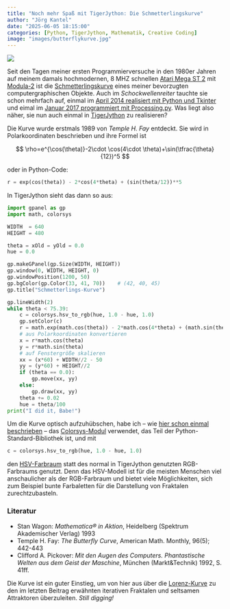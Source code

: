 ```yaml
---
title: "Noch mehr Spaß mit TigerJython: Die Schmetterlingskurve"
author: "Jörg Kantel"
date: "2025-06-05 18:15:00"
categories: [Python, TigerJython, Mathematik, Creative Coding]
image: "images/butterflykurve.jpg"
---
```


[![](images/butterflykurve-b.jpg)](https://www.flickr.com/photos/schockwellenreiter/54567864481/)

Seit den Tagen meiner ersten Programmierversuche in den 1980er Jahren auf meinem damals hochmodernen, 8 MHZ schnellen [Atari Mega ST&nbsp;2](https://de.wikipedia.org/wiki/Atari_ST) mit [Modula-2](https://de.wikipedia.org/wiki/Modula-2) ist die [Schmetterlingskurve](https://en.wikipedia.org/wiki/Butterfly_curve_(transcendental)) eines meiner bevorzugten computergraphischen Objekte. Auch im *Schockwellenreiter* tauchte sie schon mehrfach auf, einmal im [April 2014 realisiert mit Python und Tkinter](http://blog.schockwellenreiter.de/essays/tkinter01.html) und eimal im [Januar 2017 programmiert mit Processing.py](http://blog.schockwellenreiter.de/2017/01/2017011804.html). Was liegt also näher, sie nun auch einmal in [TigerJython](http://cognitiones.kantel-chaos-team.de/programmierung/python/tigerjython.html) zu realisieren?

Die Kurve wurde erstmals 1989 von *Temple H. Fay* entdeckt. Sie wird in Polarkoordinaten beschrieben und ihre Formel ist

$$
\rho=e^{\cos(\theta)}-2\cdot \cos(4\cdot \theta)+\sin(\tfrac{\theta}{12})^5
$$

oder in Python-Code:

~~~python
r = exp(cos(theta)) - 2*cos(4*theta) + (sin(theta/12))**5
~~~

In TigerJython sieht das dann so aus:

~~~python
import gpanel as gp
import math, colorsys

WIDTH  = 640
HEIGHT = 480

theta = xOld = yOld = 0.0
hue = 0.0

gp.makeGPanel(gp.Size(WIDTH, HEIGHT))
gp.window(0, WIDTH, HEIGHT, 0)
gp.windowPosition(1200, 50)
gp.bgColor(gp.Color(33, 41, 70))    # (42, 40, 45)
gp.title("Schmetterlings-Kurve")

gp.lineWidth(2)
while theta < 75.39:
    c = colorsys.hsv_to_rgb(hue, 1.0 - hue, 1.0)
    gp.setColor(c)
    r = math.exp(math.cos(theta)) - 2*math.cos(4*theta) + (math.sin(theta/12))**5
    # aus Polarkoordinaten konvertieren
    x = r*math.cos(theta)
    y = r*math.sin(theta)
    # auf Fenstergröße skalieren
    xx = (x*60) + WIDTH//2 - 50
    yy = (y*60) + HEIGHT//2
    if (theta == 0.0):
        gp.move(xx, yy)
    else:
        gp.draw(xx, yy)
    theta += 0.02
    hue = theta/100
print("I did it, Babe!")
~~~

Um die Kurve optisch aufzuhübschen, habe ich -- wie [hier schon einmal beschrieben](http://blog.schockwellenreiter.de/2022/10/2022100901.html) -- das [Colorsys-Modul](https://docs.python.org/3/library/colorsys.html) verwendet, das Teil der Python-Standard-Bibliothek ist, und mit

~~~python
c = colorsys.hsv_to_rgb(hue, 1.0 - hue, 1.0)
~~~

den [HSV-Farbraum](https://de.wikipedia.org/wiki/HSV-Farbraum) statt des normal in TigerJython genutzten RGB-Farbraums genutzt. Denn das HSV-Modell ist für die meisten Menschen viel anschaulicher als der RGB-Farbraum und bietet viele Möglichkeiten, sich zum Beispiel bunte Farbaletten für die Darstellung von Fraktalen zurechtzubasteln.

### Literatur

- Stan Wagon: *Mathematica® in Aktion*, Heidelberg (Spektrum Akademischer Verlag) 1993
- Temple H. Fay: *The Butterfly Curve*, American Math. Monthly, 96(5); 442-443
- Clifford A. Pickover: *Mit den Augen des Computers. Phantastische Welten aus dem Geist der Maschine*, München (Markt&Technik) 1992, S. 41ff.

Die Kurve ist ein guter Einstieg, um von hier aus über die [Lorenz-Kurve](https://de.wikipedia.org/wiki/Lorenz-Attraktor) zu den im letzten Beitrag erwähnten iterativen Fraktalen und seltsamen Attraktoren überzuleiten. *Still digging!*